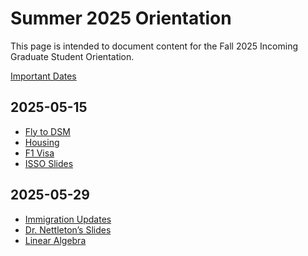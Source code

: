 # Summer 2025 Orientation 

This page is intended to document content for the Fall 2025 Incoming 
Graduate Student Orientation. 

[Important Dates](dates.html)

## 2025-05-15 {.unnumbered}

- [Fly to DSM](https://isustatistics.github.io/grad_orientation/ames.html#2)
- [Housing](https://isustatistics.github.io/grad_orientation/ames.html#21)
- [F1 Visa](https://isso.dso.iastate.edu/students/f-1-students/f-1-students-guide)
- [ISSO Slides](https://isustatistics.github.io/grad_orientation/files/ISSO_Graduate_Pre-Arrival_Slide.pptx)

## 2025-05-29 {.unnumbered}

- [Immigration Updates](https://isso.dso.iastate.edu/resources/immigration-updates)
- [Dr. Nettleton's Slides](https://isustatistics.github.io/grad_orientation/files/Nettleton%20Slides.pdf)
- [Linear Algebra](https://isustatistics.github.io/grad_orientation/files/StatLinearAlgebraIntro.pdf)